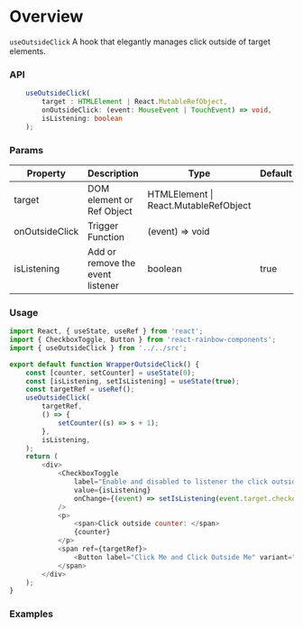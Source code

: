 
<Meta title="Modules|Hooks/useOutsideClick" />

# Overview

`useOutsideClick` A hook that elegantly manages click outside of target elements.

### API

```ts
    useOutsideClick(
        target : HTMLElement | React.MutableRefObject,
        onOutsideClick: (event: MouseEvent | TouchEvent) => void,
        isListening: boolean
    );
```

### Params

| Property       | Description                      | Type                                  | Default |
| -------------- | -------------------------------- | ------------------------------------- | ------- |
| target         | DOM element or Ref Object        | HTMLElement \| React.MutableRefObject |         |
| onOutsideClick | Trigger Function                 | (event) => void                       |         |
| isListening    | Add or remove the event listener | boolean                               | true    |

### Usage

```js
import React, { useState, useRef } from 'react';
import { CheckboxToggle, Button } from 'react-rainbow-components';
import { useOutsideClick } from '../../src';

export default function WrapperOutsideClick() {
    const [counter, setCounter] = useState(0);
    const [isListening, setIsListening] = useState(true);
    const targetRef = useRef();
    useOutsideClick(
        targetRef,
        () => {
            setCounter((s) => s + 1);
        },
        isListening,
    );
    return (
        <div>
            <CheckboxToggle
                label="Enable and disabled to listener the click outside"
                value={isListening}
                onChange={(event) => setIsListening(event.target.checked)}
            />
            <p>
                <span>Click outside counter: </span>
                {counter}
            </p>
            <span ref={targetRef}>
                <Button label="Click Me and Click Outside Me" variant="outline-brand" />
            </span>
        </div>
    );
}
```

### Examples

<WrapperOutsideClick />
